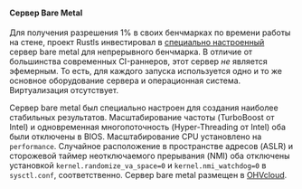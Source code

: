 #### Сервер Bare Metal
Для получения разрешения 1% в своих бенчмарках по времени работы на стене,
проект Rustls инвестировал в [специально настроенный][server config]
сервер bare metal для непрерывного бенчмарка.
В отличие от большинства современных CI-раннеров, этот сервер _не_ является эфемерным.
То есть, для каждого запуска используется одно и то же основное оборудование сервера и операционная система.
Виртуализация отсутствует.

Сервер bare metal был специально настроен для создания наиболее стабильных результатов.
Масштабирование частоты (TurboBoost от Intel)
и одновременная многопоточность (Hyper-Threading от Intel) оба были отключены в BIOS.
Масштабирование CPU установлено на `performance`.
Случайное расположение в пространстве адресов (ASLR) и сторожевой таймер неотключаемого прерывания (NMI)
оба отключены установкой `kernel.randomize_va_space=0` и `kernel.nmi_watchdog=0`
в `sysctl.conf`, соответственно.
Сервер bare metal размещен в [OHVcloud][OVHcloud].

[server config]: https://github.com/rust-lang/rustc-perf/blob/master/docs/ru/perf-runner.md
[OVHcloud]: https://www.ovhcloud.com/ru/